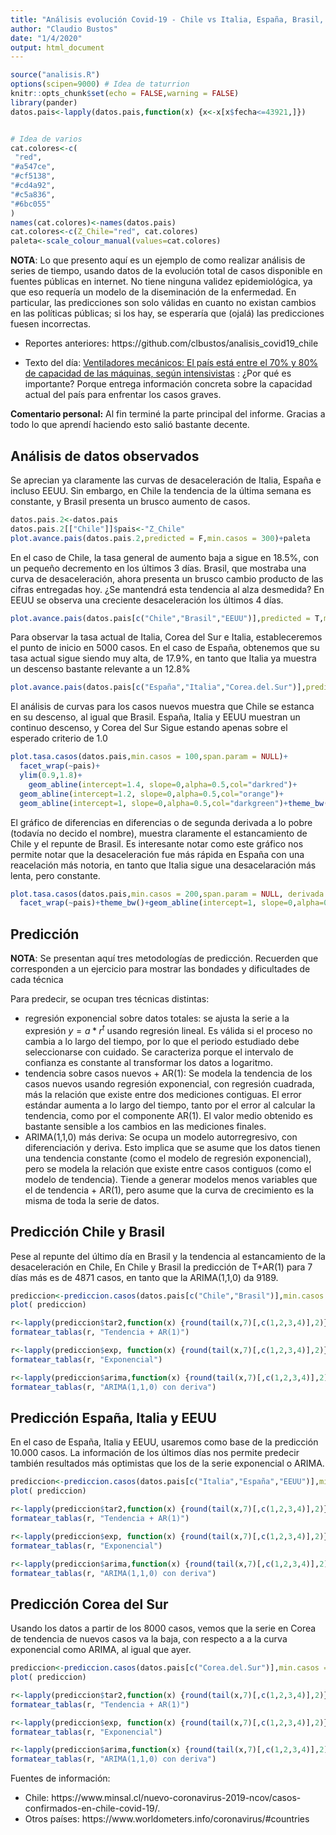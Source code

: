 ```yaml
---
title: "Análisis evolución Covid-19 - Chile vs Italia, España, Brasil, Corea del Sur (1/04/2020)"
author: "Claudio Bustos"
date: "1/4/2020"
output: html_document
---
```


```r
source("analisis.R")
options(scipen=9000) # Idea de taturrion
knitr::opts_chunk$set(echo = FALSE,warning = FALSE)
library(pander)
datos.pais<-lapply(datos.pais,function(x) {x<-x[x$fecha<=43921,]})


# Idea de varios
cat.colores<-c(
 "red",
"#a547ce",
"#cf5138",
"#cd4a92",
"#c5a836",
"#6bc055"
)
names(cat.colores)<-names(datos.pais)
cat.colores<-c(Z_Chile="red", cat.colores)
paleta<-scale_colour_manual(values=cat.colores)
```

**NOTA**: Lo que presento aquí es un ejemplo de como realizar análisis de series de tiempo, usando datos de la evolución total de casos disponible en fuentes públicas en internet. No tiene ninguna validez epidemiológica, ya que eso requería un modelo de la diseminación de la enfermedad. En particular, las predicciones son solo válidas en cuanto no existan cambios en las políticas públicas; si los hay, se esperaría que (ojalá) las predicciones fuesen incorrectas.

* Reportes anteriores: https://github.com/clbustos/analisis_covid19_chile


* Texto del día: [Ventiladores mecánicos: El país está entre el 70% y 80% de capacidad de las máquinas, según intensivistas](https://www.latercera.com/la-tercera-pm/noticia/ventiladores-mecanicos-el-pais-esta-entre-el-70-y-80-de-capacidad-de-las-maquinas-segun-intensivistas/Z7RVJ666BRBADHHMUA7J6FNJNA/) : ¿Por qué es importante? Porque entrega información concreta sobre la capacidad actual del país para enfrentar los casos graves.

**Comentario personal:** Al fin terminé la parte principal del informe. Gracias a todo lo que aprendí haciendo esto
salió bastante decente.


## Análisis de datos observados

Se aprecian ya claramente las curvas de desaceleración de Italia, España e incluso EEUU. Sin embargo, en Chile la tendencia de la última semana es constante, y Brasil presenta un brusco aumento de casos.

```r
datos.pais.2<-datos.pais
datos.pais.2[["Chile"]]$pais<-"Z_Chile"
plot.avance.pais(datos.pais.2,predicted = F,min.casos = 300)+paleta
```

En el caso de Chile, la tasa general de aumento baja a sigue en 18.5%, con un pequeño decremento en los últimos 3 días. Brasil, que mostraba una curva de desaceleración, ahora presenta un brusco cambio producto de las cifras entregadas hoy. ¿Se mantendrá esta tendencia al alza desmedida? En EEUU se observa una creciente desaceleración los últimos 4 días.





```r
plot.avance.pais(datos.pais[c("Chile","Brasil","EEUU")],predicted = T,min.casos = 300, span.param = NULL)+facet_wrap(~pais)+paleta
```
Para observar la tasa actual de Italia, Corea del Sur e Italia, estableceremos el punto de inicio en 5000 casos. En el caso de España, obtenemos que su tasa actual sigue siendo muy alta, de 17.9%, en tanto que Italia ya muestra un descenso bastante relevante a un 12.8%
```r
plot.avance.pais(datos.pais[c("España","Italia","Corea.del.Sur")],predicted = T,min.casos = 5000, span.param = NULL)+facet_wrap(~pais)+paleta
```

El análisis de curvas para los casos nuevos muestra que Chile se estanca en su descenso, al igual que Brasil. España, Italia y EEUU muestran un continuo descenso, y Corea del Sur Sigue estando apenas sobre el esperado criterio de 1.0

```r
plot.tasa.casos(datos.pais,min.casos = 100,span.param = NULL)+
  facet_wrap(~pais)+
  ylim(0.9,1.8)+
    geom_abline(intercept=1.4, slope=0,alpha=0.5,col="darkred")+
  geom_abline(intercept=1.2, slope=0,alpha=0.5,col="orange")+
  geom_abline(intercept=1, slope=0,alpha=0.5,col="darkgreen")+theme_bw()+paleta
```

El gráfico de diferencias en diferencias o de segunda derivada a lo pobre (todavía no decido el nombre), muestra claramente el estancamiento de Chile y el repunte de Brasil. Es interesante notar como este gráfico nos permite notar que la desaceleración fue más rápida en España con una reacelación más notoria, en tanto que Italia sigue una desacelaración más lenta, pero constante.

```r
plot.tasa.casos(datos.pais,min.casos = 200,span.param = NULL, derivada.2 = TRUE)+
  facet_wrap(~pais)+theme_bw()+geom_abline(intercept=1, slope=0,alpha=0.5,col="darkgreen")+paleta
```
## Predicción

**NOTA**: Se presentan aquí tres metodologías de predicción. Recuerden que corresponden a un ejercicio para mostrar las bondades y dificultades de cada técnica

Para predecir, se ocupan tres técnicas distintas:

* regresión exponencial sobre datos totales: se ajusta la serie a la expresión $y=a * r^t$ usando regresión lineal. Es válida si el proceso no cambia a lo largo del tiempo, por lo que el periodo estudiado debe seleccionarse con cuidado. Se caracteriza porque el intervalo de confianza es constante al transformar los datos a logaritmo. 
* tendencia sobre casos nuevos + AR(1): Se modela la tendencia de los casos nuevos usando regresión exponencial, con regresión cuadrada, más la relación que existe entre dos mediciones contiguas. El error estándar aumenta a lo largo del tiempo, tanto por el error al calcular la tendencia, como por el componente AR(1). El valor medio obtenido es bastante sensible a los cambios en las mediciones finales.
* ARIMA(1,1,0) más deriva: Se ocupa un modelo autorregresivo, con diferenciación y deriva. Esto implica que se asume que los datos tienen una tendencia constante (como el modelo de regresión exponencial), pero se modela la relación que existe entre casos contiguos (como el modelo de tendencia). Tiende a generar modelos menos variables que el de tendencia + AR(1), pero asume que la curva de crecimiento es la misma de toda la serie de datos.

## Predicción Chile y Brasil

Pese al repunte del último día en Brasil y la tendencia al estancamiento de la desaceleración en Chile, En Chile y Brasil la predicción de T+AR(1)  para 7 días más es de 4871 casos, en tanto que la ARIMA(1,1,0) da 9189.
```r
prediccion<-prediccion.casos(datos.pais[c("Chile","Brasil")],min.casos = 300)
plot( prediccion)
```



```r
r<-lapply(prediccion$tar2,function(x) {round(tail(x,7)[,c(1,2,3,4)],2)})
formatear_tablas(r, "Tendencia + AR(1)")
```

```r
r<-lapply(prediccion$exp, function(x) {round(tail(x,7)[,c(1,2,3,4)],2)})
formatear_tablas(r, "Exponencial")
```

```r
r<-lapply(prediccion$arima,function(x) {round(tail(x,7)[,c(1,2,3,4)],2)})
formatear_tablas(r, "ARIMA(1,1,0) con deriva")
```


## Predicción España, Italia y EEUU
 En el caso de España, Italia y EEUU, usaremos como base de la predicción 10.000 casos. La información de los últimos días nos permite predecir también resultados más optimistas que los de la serie exponencial o ARIMA.


```r
prediccion<-prediccion.casos(datos.pais[c("Italia","España","EEUU")],min.casos = 10000)
plot( prediccion)
```

```r
r<-lapply(prediccion$tar2,function(x) {round(tail(x,7)[,c(1,2,3,4)],2)})
formatear_tablas(r, "Tendencia + AR(1)")
```

```r
r<-lapply(prediccion$exp, function(x) {round(tail(x,7)[,c(1,2,3,4)],2)})
formatear_tablas(r, "Exponencial")
```


```r
r<-lapply(prediccion$arima,function(x) {round(tail(x,7)[,c(1,2,3,4)],2)})
formatear_tablas(r, "ARIMA(1,1,0) con deriva")
```

## Predicción Corea del Sur


Usando los datos a partir de los 8000 casos, vemos que la serie en Corea de tendencia de nuevos casos va la baja, con respecto a a la curva exponencial como ARIMA, al igual que ayer.


```r
prediccion<-prediccion.casos(datos.pais[c("Corea.del.Sur")],min.casos = 8000)
plot( prediccion)
```

```r
r<-lapply(prediccion$tar2,function(x) {round(tail(x,7)[,c(1,2,3,4)],2)})
formatear_tablas(r, "Tendencia + AR(1)")
```

```r
r<-lapply(prediccion$exp, function(x) {round(tail(x,7)[,c(1,2,3,4)],2)})
formatear_tablas(r, "Exponencial")
```


```r
r<-lapply(prediccion$arima,function(x) {round(tail(x,7)[,c(1,2,3,4)],2)})
formatear_tablas(r, "ARIMA(1,1,0) con deriva")
```

Fuentes de información:

* Chile: https://www.minsal.cl/nuevo-coronavirus-2019-ncov/casos-confirmados-en-chile-covid-19/.
* Otros países: https://www.worldometers.info/coronavirus/#countries

